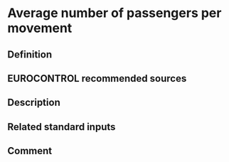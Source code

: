 # Average number of passengers per movement

## Definition

## EUROCONTROL recommended sources

## Description

## Related standard inputs

## Comment

